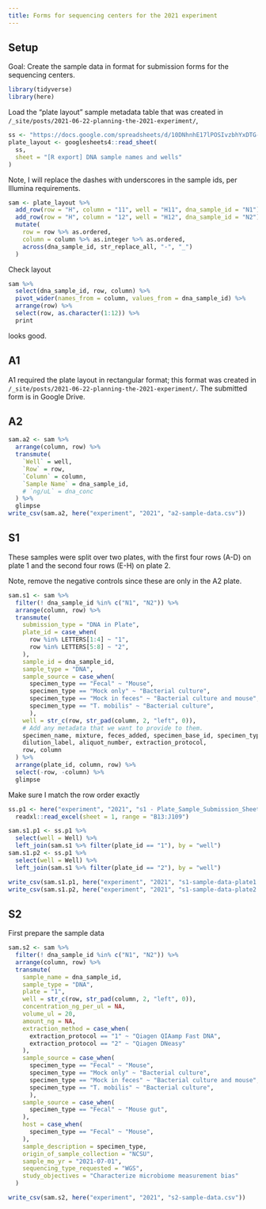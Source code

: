 ```yaml
---
title: Forms for sequencing centers for the 2021 experiment
---
```


## Setup

Goal: Create the sample data in format for submission forms for the sequencing centers.

```r
library(tidyverse)
library(here)
```

Load the "plate layout" sample metadata table that was created in `/_site/posts/2021-06-22-planning-the-2021-experiment/`,
```r
ss <- "https://docs.google.com/spreadsheets/d/10DNhnhE17lPOSIvzbhYxDTG--9KDMkM9Eum9Psb9B10"
plate_layout <- googlesheets4::read_sheet(
  ss, 
  sheet = "[R export] DNA sample names and wells"
)
```

Note, I will replace the dashes with underscores in the sample ids, per Illumina requirements.

```r
sam <- plate_layout %>%
  add_row(row = "H", column = "11", well = "H11", dna_sample_id = "N1") %>%
  add_row(row = "H", column = "12", well = "H12", dna_sample_id = "N2") %>%
  mutate(
    row = row %>% as.ordered,
    column = column %>% as.integer %>% as.ordered,
    across(dna_sample_id, str_replace_all, "-", "_")
  )
```

Check layout
```r
sam %>%
  select(dna_sample_id, row, column) %>%
  pivot_wider(names_from = column, values_from = dna_sample_id) %>%
  arrange(row) %>%
  select(row, as.character(1:12)) %>%
  print
```
looks good.


## A1

A1 required the plate layout in rectangular format; this format was created in `/_site/posts/2021-06-22-planning-the-2021-experiment/`.
The submitted form is in Google Drive.

## A2

```r
sam.a2 <- sam %>%
  arrange(column, row) %>%
  transmute(
    `Well` = well,
    `Row` = row,
    `Column` = column,
    `Sample Name` = dna_sample_id,
    # `ng/uL` = dna_conc
  ) %>%
  glimpse
write_csv(sam.a2, here("experiment", "2021", "a2-sample-data.csv"))
```

## S1

<!-- Submission Type	Plate ID	Plate ID Validation	Sample #	Sample ID	Sample ID Validation	Well	Sample Type	Sample Source	Metadata 1 ... -->

These samples were split over two plates, with the first four rows (A-D) on plate 1 and the second four rows (E-H) on plate 2.

Note, remove the negative controls since these are only in the A2 plate.

```r
sam.s1 <- sam %>%
  filter(! dna_sample_id %in% c("N1", "N2")) %>% 
  arrange(column, row) %>%
  transmute(
    submission_type = "DNA in Plate",
    plate_id = case_when(
      row %in% LETTERS[1:4] ~ "1",
      row %in% LETTERS[5:8] ~ "2",
    ),
    sample_id = dna_sample_id,
    sample_type = "DNA",
    sample_source = case_when(
      specimen_type == "Fecal" ~ "Mouse",
      specimen_type == "Mock only" ~ "Bacterial culture",
      specimen_type == "Mock in feces" ~ "Bacterial culture and mouse",
      specimen_type == "T. mobilis" ~ "Bacterial culture",
      ),
    well = str_c(row, str_pad(column, 2, "left", 0)),
    # Add any metadata that we want to provide to them.
    specimen_name, mixture, feces_added, specimen_base_id, specimen_type,
    dilution_label, aliquot_number, extraction_protocol,
    row, column
  ) %>%
  arrange(plate_id, column, row) %>%
  select(-row, -column) %>%
  glimpse
```

Make sure I match the row order exactly
```r
ss.p1 <- here("experiment", "2021", "s1 - Plate_Sample_Submission_Sheet_V7.xlsx") %>%
  readxl::read_excel(sheet = 1, range = "B13:J109")
```

```r
sam.s1.p1 <- ss.p1 %>%
  select(well = Well) %>%
  left_join(sam.s1 %>% filter(plate_id == "1"), by = "well")
sam.s1.p2 <- ss.p1 %>%
  select(well = Well) %>%
  left_join(sam.s1 %>% filter(plate_id == "2"), by = "well")
```

```r
write_csv(sam.s1.p1, here("experiment", "2021", "s1-sample-data-plate1.csv"))
write_csv(sam.s1.p2, here("experiment", "2021", "s1-sample-data-plate2.csv"))
```

## S2


First prepare the sample data
```r
sam.s2 <- sam %>%
  filter(! dna_sample_id %in% c("N1", "N2")) %>% 
  arrange(column, row) %>%
  transmute(
    sample_name = dna_sample_id,
    sample_type = "DNA",
    plate = "1",
    well = str_c(row, str_pad(column, 2, "left", 0)),
    concentration_ng_per_ul = NA,
    volume_ul = 20,
    amount_ng = NA,
    extraction_method = case_when(
      extraction_protocol == "1" ~ "Qiagen QIAamp Fast DNA",
      extraction_protocol == "2" ~ "Qiagen DNeasy"
    ),
    sample_source = case_when(
      specimen_type == "Fecal" ~ "Mouse",
      specimen_type == "Mock only" ~ "Bacterial culture",
      specimen_type == "Mock in feces" ~ "Bacterial culture and mouse",
      specimen_type == "T. mobilis" ~ "Bacterial culture",
      ),
    sample_source = case_when(
      specimen_type == "Fecal" ~ "Mouse gut",
    ),
    host = case_when(
      specimen_type == "Fecal" ~ "Mouse",
    ),
    sample_description = specimen_type,
    origin_of_sample_collection = "NCSU",
    sample_mo_yr = "2021-07-01",
    sequencing_type_requested = "WGS",
    study_objectives = "Characterize microbiome measurement bias"
  )
```

```r
write_csv(sam.s2, here("experiment", "2021", "s2-sample-data.csv"))
```

